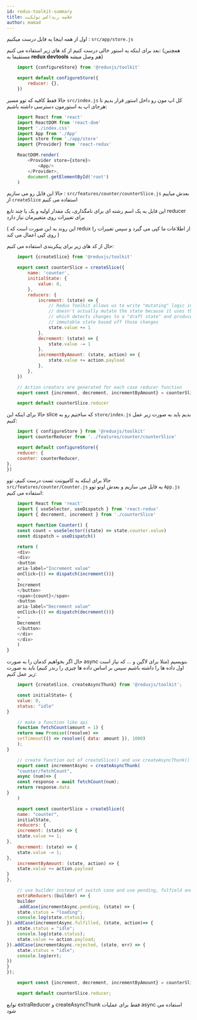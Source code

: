 ```yaml
---
id: redux-toolkit-summary
title: خلاصه ریداکس تولکیت
author: mamad
---
```


اول از همه اینجا یه فایل درست میکنیم : `src/app/store.js`

بعد برای اینکه یه استور خالی درست کنیم از کد های زیر استفاده می کنیم: (همچنین مستقیما به **redux devtools** هم وصل میشه)

<div dir="ltr">

```javascript
    import {configureStore} from '@reduxjs/toolkit'

    export default configureStore({
        reducer: {},
    })
```

</div>

حالا فقط کافیه که توو مسیر `src/index.js` کل اپ مون رو داخل استور قرار بدیم تا هرجای اپ به استورمون دسترسی داشته باشیم:

<div dir="ltr">

```javascript
    import React from 'react'
    import ReactDOM from 'react-dom'
    import './index.css'
    import App from './App'
    import store from './app/store'
    import {Provider} from 'react-redux'

    ReactDOM.render(
        <Provider store={store}>
            <App/>
        </Provider>,
        document.getElementById('root')
    )
```

</div>

حالا این فایل رو می سازیم : `src/features/counter/counterSlice.js` بعدش میاییم از `createSlice` استفاده می کنیم

این فایل به یک اسم رشته ای برای نامگذاری، یک مقدار اولیه و یک یا چند تابع reducer برای تغییرات روی متغییرمان نیاز دارد

( این روند به این صورت است که redux از اطلاعات ما کپی می گیرد و سپس تغییرات را روی کپی اعمال می کند )

حال از کد های زیر برای پیکربندی استفاده می کنیم:

<div dir="ltr">

```javascript
    import {createSlice} from '@reduxjs/toolkit'

    export const counterSlice = createSlice({
        name: 'counter',
        initialState: {
            value: 0,
        },
        reducers: {
            increment: (state) => {
                // Redux Toolkit allows us to write "mutating" logic in reducers. It
                // doesn't actually mutate the state because it uses the Immer library,
                // which detects changes to a "draft state" and produces a brand new
                // immutable state based off those changes
                state.value += 1
            },
            decrement: (state) => {
                state.value -= 1
            },
            incrementByAmount: (state, action) => {
                state.value += action.payload
            },
        },
    })

    // Action creators are generated for each case reducer function
    export const {increment, decrement, incrementByAmount} = counterSlice.actions

    export default counterSlice.reducer
```

</div>

حالا برای اینکه این slice که ساختیم رو به `store/index.js` بدیم باید به صورت زیر عمل کنیم:

<div dir="ltr">

```javascript
    import { configureStore } from '@reduxjs/toolkit'
    import counterReducer from '../features/counter/counterSlice'

    export default configureStore({
    reducer: {
    counter: counterReducer,
},
})
```

</div>

حالا برای اینکه یه کامپوننت تست درست کنیم، توو `src/features/counter/Counter.js` یه فایل می سازیم و بعدش اونو توو `App.js` استفاده می کنیم:

<div dir="ltr">

```javascript
    import React from 'react'
    import { useSelector, useDispatch } from 'react-redux'
    import { decrement, increment } from './counterSlice'

    export function Counter() {
    const count = useSelector((state) => state.counter.value)
    const dispatch = useDispatch()

    return (
    <div>
    <div>
    <button
    aria-label="Increment value"
    onClick={() => dispatch(increment())}
    >
    Increment
    </button>
    <span>{count}</span>
    <button
    aria-label="Decrement value"
    onClick={() => dispatch(decrement())}
    >
    Decrement
    </button>
    </div>
    </div>
    )
}
```

</div>

حال اگر بخواهیم کدمان را به صورت async بنویسیم (مثلا برای لاگین و ... که نیاز است اول داده ها را داشته باشیم سپس بر اساس داده ها چیزی را رندر کنیم) باید به صورت زیر عمل کنیم:

<div dir="ltr">

```javascript
    import {createSlice, createAsyncThunk} from '@reduxjs/toolkit';

    const initialState= {
    value: 0,
    status: "idle"
}

    // make a function like api
    function fetchCount(amount = 1) {
    return new Promise((resolve) =>
    setTimeout(() => resolve({ data: amount }), 1000)
    );
}

    // create function out of createSlice() and use createAsyncThunk() for async function
    export const incrementAsync = createAsyncThunk(
    "counter/fetchCount",
    async (num)=> {
    const response = await fetchCount(num);
    return response.data
}
    )

    export const counterSlice = createSlice({
    name: "counter",
    initialState,
    reducers: {
    increment: (state) => {
    state.value += 1;
},
    decrement: (state) => {
    state.value -= 1;
},
    incrementByAmount: (state, action) => {
    state.value += action.payload
}
},

    // use builder instead of switch case and use pending, fulfield and rejected
    extraReducers:(builder) => {
    builder
    .addCase(incrementAsync.pending, (state) => {
    state.status = "loading";
    console.log(state.status);
}).addCase(incrementAsync.fulfilled, (state, action)=> {
    state.status = "idle";
    console.log(state.status);
    state.value += action.payload;
}).addCase(incrementAsync.rejected, (state, err) => {
    state.status = "idle";
    console.log(err);
})
}
});

    export const {increment, decrement, incrementByAmount} = counterSlice.actions;

    export default counterSlice.reducer;
```

</div>

توابع extraReducer و createAsyncThunk فقط برای عملیات async استفاده می شود